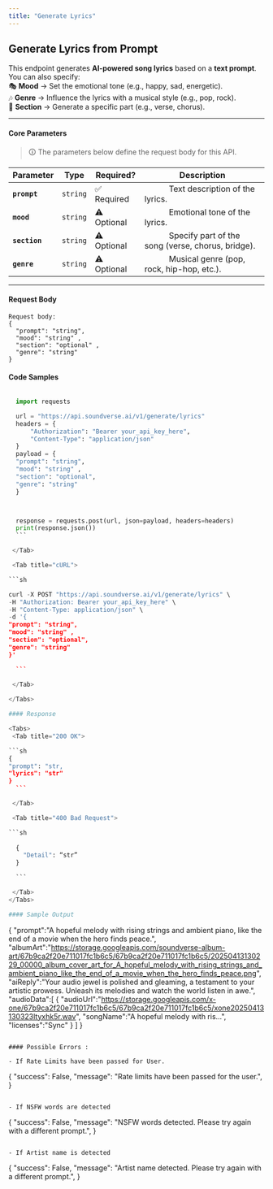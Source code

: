 ```yaml
---
title: "Generate Lyrics"
---
```



## Generate Lyrics from Prompt

This endpoint generates **AI-powered song lyrics** based on a **text prompt**.  
You can also specify:  
🎭 **Mood** → Set the emotional tone (e.g., happy, sad, energetic).  
🎶 **Genre** → Influence the lyrics with a musical style (e.g., pop, rock).  
📖 **Section** → Generate a specific part (e.g., verse, chorus).

---

#### **Core Parameters**

> 🛈 The parameters below define the request body for this API.

| Parameter     | Type     | Required?   | Description                                                           |
| ------------- | -------- | ----------- | --------------------------------------------------------------------- |
| **`prompt`**  | `string` | ✅ Required | &#x2003;&emsp;&emsp;Text description of the lyrics.                   |
| **`mood`**    | `string` | ⚠️ Optional | &#x2003;&emsp;&emsp;Emotional tone of the lyrics.                     |
| **`section`** | `string` | ⚠️ Optional | &#x2003;&emsp;&emsp;Specify part of the song (verse, chorus, bridge). |
| **`genre`**   | `string` | ⚠️ Optional | &#x2003;&emsp;&emsp;Musical genre (pop, rock, hip-hop, etc.).         |

---

#### **Request Body**

<div className="bg-gray-100 dark:bg-gray-800 p-3 rounded-md">
  
```
Request body: 
{
  "prompt": "string",
  "mood": "string" ,
  "section": "optional" ,
  "genre": "string"
}
```
</div>

#### Code Samples

<Tabs>
  <Tab title="Python">
  
  ```python

    import requests

    url = "https://api.soundverse.ai/v1/generate/lyrics"
    headers = {
        "Authorization": "Bearer your_api_key_here",
        "Content-Type": "application/json"
    }
    payload = {
    "prompt": "string",
    "mood": "string" ,
    "section": "optional",
    "genre": "string"
    }



    response = requests.post(url, json=payload, headers=headers)
    print(response.json())
    ```

   </Tab>

   <Tab title="cURL">
  
  ```sh

curl -X POST "https://api.soundverse.ai/v1/generate/lyrics" \
 -H "Authorization: Bearer your_api_key_here" \
 -H "Content-Type: application/json" \
 -d '{
"prompt": "string",
"mood": "string" ,
"section": "optional",
"genre": "string"
}'

    ```

   </Tab>
   
</Tabs>

#### Response

<Tabs>
   <Tab title="200 OK">
  
  ```sh
{
"prompt": "str,
"lyrics": "str"
}
    ```

   </Tab>

   <Tab title="400 Bad Request">
  
  ```sh
      
    {
      "Detail": “str”
    }

    ```

   </Tab>
</Tabs>

#### Sample Output

```
{
  "prompt":"A hopeful melody with rising strings and ambient piano, like the end of a movie when the hero finds peace.",
  "albumArt":"https://storage.googleapis.com/soundverse-album-art/67b9ca2f20e711017fc1b6c5/67b9ca2f20e711017fc1b6c5/20250413130229_00000_album_cover_art_for_A_hopeful_melody_with_rising_strings_and_ambient_piano_like_the_end_of_a_movie_when_the_hero_finds_peace.png",
  "aiReply":"Your audio jewel is polished and gleaming, a testament to your artistic prowess. Unleash its melodies and watch the world listen in awe.",
  "audioData":[
    {
      "audioUrl":"https://storage.googleapis.com/x-one/67b9ca2f20e711017fc1b6c5/67b9ca2f20e711017fc1b6c5/xone20250413130323ltyxhk5r.wav",
      "songName":"A hopeful melody with ris...",
      "licenses":"Sync"
    }
  ]
}
```

#### Possible Errors :

- If Rate Limits have been passed for User.

```
{
"success": False,
"message": "Rate limits have been passed for the user.",
}
```

- If NSFW words are detected

```
{
"success": False,
"message": "NSFW words detected. Please try again with a different prompt.",
}
```

- If Artist name is detected

```
{
"success": False,
"message": "Artist name detected. Please try again with a different prompt.",
}
```
